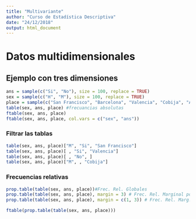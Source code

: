 ```yaml
---
title: "Multivariante"
author: "Curso de Estadística Descriptiva"
date: "24/12/2018"
output: html_document
---
```


# Datos multidimensionales

## Ejemplo con tres dimensiones

```r
ans = sample(c("Si", "No"), size = 100, replace = TRUE)
sex = sample(c("H", "M"), size = 100, replace = TRUE)
place = sample(c("San Francisco", "Barcelona", "Valencia", "Cobija", "Asturias"), size = 100, replace = TRUE)
table(sex, ans, place) #frecuancias absolutas
ftable(sex, ans, place)
ftable(sex, ans, place, col.vars = c("sex", "ans"))
```

### Filtrar las tablas

```r
table(sex, ans, place)["M", "Si", "San Francisco"]
table(sex, ans, place)[ , "Si", "Valencia"]
table(sex, ans, place)[ , "No", ]
table(sex, ans, place)["M", , "Cobija"]
```

### Frecuencias relativas 
```r
prop.table(table(sex, ans, place))#Frec. Rel. Globales
prop.table(table(sex, ans, place), margin = 3) # Frec. Rel. Marginal por Lugar
prop.table(table(sex, ans, place), margin = c(1, 3)) # Frec. Rel. Marg. por Sexo y Lugar

ftable(prop.table(table(sex, ans, place)))
```

